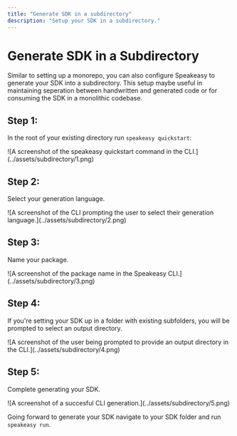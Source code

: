 ```yaml
---
title: "Generate SDK in a subdirectory"
description: "Setup your SDK in a subdirectory."
---
```



# Generate SDK in a Subdirectory

Similar to setting up a monorepo, you can also configure Speakeasy to generate your SDK into a subdirectory. This setup maybe useful in maintaining seperation between handwritten and generated code or for consuming the SDK in a monolithic codebase.

## Step 1: 

In the root of your existing directory run `speakeasy quickstart`: 

<div className="Screenshot" variant="cli">
  ![A screenshot of the speakeasy quickstart command in the CLI.](../assets/subdirectory/1.png)
</div>

## Step 2: 

Select your generation language.

<div className="Screenshot" variant="cli">
  ![A screenshot of the CLI prompting the user to select their generation language.](../assets/subdirectory/2.png)
</div>

## Step 3: 

Name your package.


<div className="Screenshot" variant="cli">
  ![A screenshot of the package name in the Speakeasy CLI.](../assets/subdirectory/3.png)
</div>

## Step 4: 

If you're setting your SDK up in a folder with existing subfolders, you will be prompted to select an output directory. 

<div className="Screenshot" variant="cli">
  ![A screenshot of the user being prompted to provide an output directory in the CLI.](../assets/subdirectory/4.png)
</div>

## Step 5: 

Complete generating your SDK.

<div className="Screenshot" variant="cli">
  ![A screenshot of a succesful CLI generation.](../assets/subdirectory/5.png)
</div>

Going forward to generate your SDK navigate to your SDK folder and run `speakeasy run`.